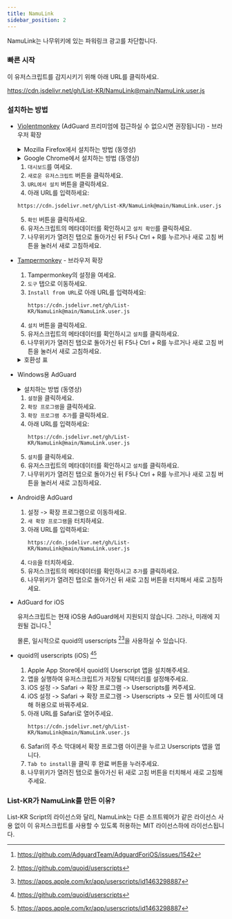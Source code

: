 ```yaml
---
title: NamuLink
sidebar_position: 2
---
```


NamuLink는 나무위키에 있는 파워링크 광고를 차단합니다.

### 빠른 시작
이 유저스크립트를 감지시키기 위해 아래 URL를 클릭하세요.

https://cdn.jsdelivr.net/gh/List-KR/NamuLink@main/NamuLink.user.js

### 설치하는 방법
- [Violentmonkey](https://addons.mozilla.org/ko/firefox/addon/violentmonkey/) (AdGuard 프리미엄에 접근하실 수 없으시면 권장됩니다) - 브라우저 확장
    <details>
    <summary>Mozilla Firefox에서 설치하는 방법 (동영상)</summary>

    <ReactPlayer controls width='100%' height='100%' url='https://user-images.githubusercontent.com/98787049/205464257-9113ca81-7f9e-4e85-b4d3-03d225d25e37.webm' />

    </details>
    <details>
    <summary>Google Chrome에서 설치하는 방법 (동영상)</summary>

    <ReactPlayer controls width='100%' height='100%' url='https://user-images.githubusercontent.com/98787049/205464253-322b5e07-a74e-4c98-b7b4-077ec21be5c2.webm' />

    </details>

    1. `대시보드`를 여세요.
    2. `새로운 유저스크립트` 버튼을 클릭하세요.
    3. `URL에서 설치` 버튼을 클릭하세요.
    4. 아래 URL를 입력하세요:
    ```
    https://cdn.jsdelivr.net/gh/List-KR/NamuLink@main/NamuLink.user.js
    ```
    5. `확인` 버튼을 클릭하세요.
    6. 유저스크립트의 메타데이터를 확인하시고 `설치 확인`를 클릭하세요.
    7. 나무위키가 열려진 탭으로 돌아가신 뒤 F5나 Ctrl + R를 누르거나 새로 고침 버튼을 눌러서 새로 고침하세요.

- [Tampermonkey](https://addons.mozilla.org/ko/firefox/addon/tampermonkey/) - 브라우저 확장
    1. Tampermonkey의 설정을 여세요.
    2. `도구` 탭으로 이동하세요.
    3. `Install from URL`로 아래 URL를 입력하세요:
        ```
        https://cdn.jsdelivr.net/gh/List-KR/NamuLink@main/NamuLink.user.js
        ```
    4. `설치` 버튼을 클릭하세요.
    5. 유저스크립트의 메타데이터를 확인하시고 `설치`를 클릭하세요.
    6. 나무위키가 열려진 탭으로 돌아가신 뒤 F5나 Ctrl + R를 누르거나 새로 고침 버튼을 눌러서 새로 고침하세요.

    <details>
    <summary>호환성 표</summary>

    브라우저 확장 | 라이선스 | 상태
    ----------------- | ------ | -------
    [Tampermonkey](https://www.tampermonkey.net/) | 사유 (도네이션웨어) | ✔
    [Greasemonkey](https://www.greasespot.net/) | MIT | ✘
    [Violentmonkey](https://violentmonkey.github.io/) | MIT | ✔

    </details>
    
- Windows용 AdGuard
    <details>
    <summary>설치하는 방법 (동영상)</summary>

    [adguardforwindows.webm](https://user-images.githubusercontent.com/98787049/205464627-17dc520f-2b47-44ad-9c7b-75b15202c40c.webm)

    </details>

    1. `설정`을 클릭하세요.
    2. `확장 프로그램`을 클릭하세요.
    3. `확장 프로그램 추가`를 클릭하세요.
    4. 아래 URL를 입력하세요:
        ```
        https://cdn.jsdelivr.net/gh/List-KR/NamuLink@main/NamuLink.user.js
        ```
    5. `설치`를 클릭하세요.
    6. 유저스크립트의 메타데이터를 확인하시고 `설치`를 클릭하세요.
    7. 나무위키가 열려진 탭으로 돌아가신 뒤 F5나 Ctrl + R를 누르거나 새로 고침 버튼을 눌러서 새로 고침하세요.


- Android용 AdGuard
    1. 설정 -> 확장 프로그램으로 이동하세요.
    2. `새 확장 프로그램`을 터치하세요.
    3. 아래 URL를 입력하세요:
        ```
        https://cdn.jsdelivr.net/gh/List-KR/NamuLink@main/NamuLink.user.js
        ```
    4. `다음`을 터치하세요.
    5. 유저스크립트의 메타데이터를 확인하시고 `추가`를 클릭하세요.
    6. 나무위키가 열려진 탭으로 돌아가신 뒤 새로 고침 버튼을 터치해서 새로 고침하세요.


 - AdGuard for iOS

    유저스크립트는 현재 iOS용 AdGuard에서 지원되지 않습니다.
    그러나, 미래에 지원될 겁니다.[^1]
    
    몰론, 일시적으로 quoid의 userscripts [^2][^3]을 사용하실 수 있습니다.

 - quoid의 userscripts (iOS) [^2][^3]
    1. Apple App Store에서 quoid의 Userscript 앱을 설치해주세요.
    2. 앱을 실행하여 유저스크립트가 저장될 디텍터리를 설정해주세요.
    3. iOS 설정 -> Safari -> 확장 프로그램 -> Userscripts를 켜주세요.
    4. iOS 설정 -> Safari -> 확장 프로그램 -> Userscripts -> 모든 웹 사이트에 대해 허용으로 바꿔주세요.
    5. 아래 URL를 Safari로 열어주세요.
        ```
        https://cdn.jsdelivr.net/gh/List-KR/NamuLink@main/NamuLink.user.js
        ```
    6. Safari의 주소 막대에서 확장 프로그램 아이콘을 누르고 Userscripts 앱을 엽니다.
    7.  `Tab to install`을 클릭 후 완료 버튼을 누러주세요.
    8. 나무위키가 열려진 탭으로 돌아가신 뒤 새로 고침 버튼을 터치해서 새로 고침해주세요.


[^1]: https://github.com/AdguardTeam/AdguardForiOS/issues/1542
[^2]: https://github.com/quoid/userscripts
[^3]: https://apps.apple.com/kr/app/userscripts/id1463298887


### List-KR가 NamuLink를 만든 이유?
List-KR Script의 라이선스와 달리, NamuLink는 다른 소프트웨어가 같은 라이선스 사용 없이 이 유저스크립트를 사용할 수 있도록 허용하는 MIT 라이선스하에 라이선스됩니다.